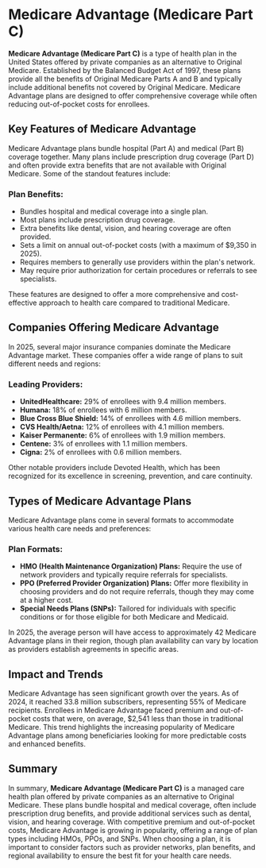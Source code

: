 <div className="mb-12">
  <h1 style={{ fontSize: "3em", fontWeight: "bold" }}>
    Medicare Advantage (Medicare Part C)
  </h1>
</div>

<div className="mb-8">
  <p>
    <strong>Medicare Advantage (Medicare Part C)</strong> is a type of health
    plan in the United States offered by private companies as an alternative to
    Original Medicare. Established by the Balanced Budget Act of 1997, these
    plans provide all the benefits of Original Medicare Parts A and B and
    typically include additional benefits not covered by Original Medicare.
    Medicare Advantage plans are designed to offer comprehensive coverage while
    often reducing out-of-pocket costs for enrollees.
  </p>
</div>

<div className="mb-12">
  <h2 className="text-2xl font-bold mb-4">
    Key Features of Medicare Advantage
  </h2>
  <p>
    Medicare Advantage plans bundle hospital (Part A) and medical (Part B)
    coverage together. Many plans include prescription drug coverage (Part D)
    and often provide extra benefits that are not available with Original
    Medicare. Some of the standout features include:
  </p>
  <div className="mb-4">
    <h3 className="text-xl font-semibold">Plan Benefits:</h3>
    <ul className="list-disc ml-6">
      <li>Bundles hospital and medical coverage into a single plan.</li>
      <li>Most plans include prescription drug coverage.</li>
      <li>
        Extra benefits like dental, vision, and hearing coverage are often
        provided.
      </li>
      <li>
        Sets a limit on annual out-of-pocket costs (with a maximum of $9,350 in
        2025).
      </li>
      <li>
        Requires members to generally use providers within the plan's network.
      </li>
      <li>
        May require prior authorization for certain procedures or referrals to
        see specialists.
      </li>
    </ul>
  </div>
  <p>
    These features are designed to offer a more comprehensive and cost-effective
    approach to health care compared to traditional Medicare.
  </p>
</div>

<div className="mb-12">
  <h2 className="text-2xl font-bold mb-4">
    Companies Offering Medicare Advantage
  </h2>
  <p>
    In 2025, several major insurance companies dominate the Medicare Advantage
    market. These companies offer a wide range of plans to suit different needs
    and regions:
  </p>
  <div className="mb-4">
    <h3 className="text-xl font-semibold">Leading Providers:</h3>
    <ul className="list-disc ml-6">
      <li>
        <strong>UnitedHealthcare:</strong> 29% of enrollees with 9.4 million
        members.
      </li>
      <li>
        <strong>Humana:</strong> 18% of enrollees with 6 million members.
      </li>
      <li>
        <strong>Blue Cross Blue Shield:</strong> 14% of enrollees with 4.6
        million members.
      </li>
      <li>
        <strong>CVS Health/Aetna:</strong> 12% of enrollees with 4.1 million
        members.
      </li>
      <li>
        <strong>Kaiser Permanente:</strong> 6% of enrollees with 1.9 million
        members.
      </li>
      <li>
        <strong>Centene:</strong> 3% of enrollees with 1.1 million members.
      </li>
      <li>
        <strong>Cigna:</strong> 2% of enrollees with 0.6 million members.
      </li>
    </ul>
  </div>
  <p>
    Other notable providers include Devoted Health, which has been recognized
    for its excellence in screening, prevention, and care continuity.
  </p>
</div>

<div className="mb-12">
  <h2 className="text-2xl font-bold mb-4">Types of Medicare Advantage Plans</h2>
  <p>
    Medicare Advantage plans come in several formats to accommodate various
    health care needs and preferences:
  </p>
  <div className="mb-4">
    <h3 className="text-xl font-semibold">Plan Formats:</h3>
    <ul className="list-disc ml-6">
      <li>
        <strong>HMO (Health Maintenance Organization) Plans:</strong> Require
        the use of network providers and typically require referrals for
        specialists.
      </li>
      <li>
        <strong>PPO (Preferred Provider Organization) Plans:</strong> Offer more
        flexibility in choosing providers and do not require referrals, though
        they may come at a higher cost.
      </li>
      <li>
        <strong>Special Needs Plans (SNPs):</strong> Tailored for individuals
        with specific conditions or for those eligible for both Medicare and
        Medicaid.
      </li>
    </ul>
  </div>
  <p>
    In 2025, the average person will have access to approximately 42 Medicare
    Advantage plans in their region, though plan availability can vary by
    location as providers establish agreements in specific areas.
  </p>
</div>

<div className="mb-12">
  <h2 className="text-2xl font-bold mb-4">Impact and Trends</h2>
  <p>
    Medicare Advantage has seen significant growth over the years. As of 2024,
    it reached 33.8 million subscribers, representing 55% of Medicare
    recipients. Enrollees in Medicare Advantage faced premium and out-of-pocket
    costs that were, on average, $2,541 less than those in traditional Medicare.
    This trend highlights the increasing popularity of Medicare Advantage plans
    among beneficiaries looking for more predictable costs and enhanced
    benefits.
  </p>
</div>

<div className="mb-12">
  <h2 className="text-2xl font-bold mb-4">Summary</h2>
  <p>
    In summary, <strong>Medicare Advantage (Medicare Part C)</strong> is a
    managed care health plan offered by private companies as an alternative to
    Original Medicare. These plans bundle hospital and medical coverage, often
    include prescription drug benefits, and provide additional services such as
    dental, vision, and hearing coverage. With competitive premium and
    out-of-pocket costs, Medicare Advantage is growing in popularity, offering a
    range of plan types including HMOs, PPOs, and SNPs. When choosing a plan, it
    is important to consider factors such as provider networks, plan benefits,
    and regional availability to ensure the best fit for your health care needs.
  </p>
</div>
